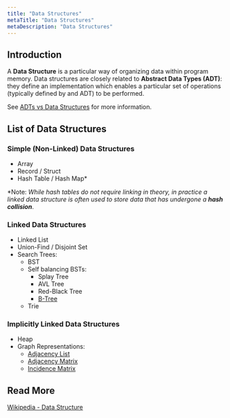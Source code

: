 ```yaml
---
title: "Data Structures"
metaTitle: "Data Structures"
metaDescription: "Data Structures"
---
```



## Introduction

A **Data Structure** is a particular way of organizing data within program memory. Data structures are closely related to **<GatsbyLink to='/adts'>Abstract Data Types (ADT)</GatsbyLink>**: they define an implementation which enables a particular set of operations (typically defined by and ADT) to be performed.

See [ADTs vs Data Structures]() for more information.


## List of Data Structures

### Simple (Non-Linked) Data Structures
- <GatsbyLink to='/structures/array'>Array</GatsbyLink>
- <GatsbyLink to='/structures/struct'>Record / Struct</GatsbyLink>
- <GatsbyLink to='/structures/hash-table'>Hash Table / Hash Map</GatsbyLink>*

*Note: _While hash tables do not require linking in theory, in practice a linked data structure is often used to store data that has undergone a **hash collision**_.

### Linked Data Structures
- <GatsbyLink to='/structures/linked-list'>Linked List</GatsbyLink>
- <GatsbyLink to='/structures/union-find'>Union-Find / Disjoint Set</GatsbyLink>
- Search Trees:
    - <GatsbyLink to='/structures/bst'>BST</GatsbyLink>
    - Self balancing BSTs:
        - <GatsbyLink to='/structures/splay-tree'>Splay Tree</GatsbyLink>
        - <GatsbyLink to='/structures/avl-tree'>AVL Tree</GatsbyLink>
        - <GatsbyLink to='/structures/red-black-tree'>Red-Black Tree</GatsbyLink>
        - [B-Tree]()
    - <GatsbyLink to='/structures/trie'>Trie</GatsbyLink>

### Implicitly Linked Data Structures
- <GatsbyLink to='/structures/heap'>Heap</GatsbyLink>
- Graph Representations:
    - [Adjacency List]()
    - [Adjacency Matrix]()
    - [Incidence Matrix]()


## Read More

[Wikipedia - Data Structure](https://en.wikipedia.org/wiki/Data_structure)

